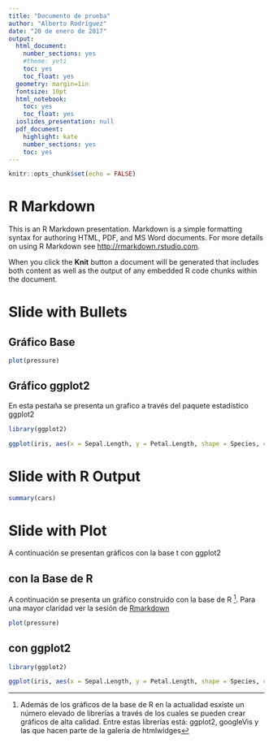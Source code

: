 ---
title: "Documento de prueba"
author: "Alberto Rodríguez"
date: "20 de enero de 2017"
output:
  html_document:
    number_sections: yes
    #theme: yeti
    toc: yes
    toc_float: yes
  geometry: margin=1in
  fontsize: 10pt
  html_notebook:
    toc: yes
    toc_float: yes
  ioslides_presentation: null
  pdf_document:
    highlight: kate
    number_sections: yes
    toc: yes
---


```{r setup, include=FALSE}
knitr::opts_chunk$set(echo = FALSE)
```

# R Markdown{#Mark}

This is an R Markdown presentation. Markdown is a simple formatting syntax for authoring HTML, PDF, and MS Word documents. For more details on using R Markdown see <http://rmarkdown.rstudio.com>.

When you click the **Knit** button a document will be generated that includes both content as well as the output of any embedded R code chunks within the document.

# Slide with Bullets {.tabset}

## Gráfico Base

```{r pressure}
plot(pressure)
```

## Gráfico ggplot2

En esta pestaña se presenta un grafico a través del paquete estadístico ggplot2

```{r}
library(ggplot2)

ggplot(iris, aes(x = Sepal.Length, y = Petal.Length, shape = Species, col = Species)) + geom_point(size=3)

```

# Slide with R Output

```{r cars, echo = TRUE}
summary(cars)
```

# Slide with Plot

A continuación se presentan gráficos con la base t con ggplot2

## con la Base de R

A continuación se presenta un gráfico construido con la base de R ^[Además de los gráficos de la base de R en la actualidad esxiste un número elevado de librerías a través de los cuales se pueden crear gráficos de alta calidad. Entre estas librerías está: ggplot2, googleVis y las que hacen parte de la galería de htmlwidges]. Para una mayor claridad ver la sesión de [Rmarkdown](#Mark)

```{r pressur}
plot(pressure)
```

## con ggplot2

```{r}

library(ggplot2)

ggplot(iris, aes(x = Sepal.Length, y = Petal.Length, shape = Species, col = Species)) + geom_point(size=3)

```

